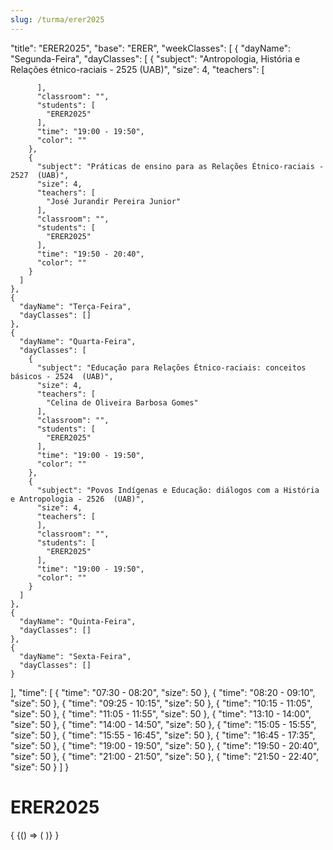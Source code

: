 ```yaml
---
slug: /turma/erer2025
---
```


  "title": "ERER2025",
  "base": "ERER",
  "weekClasses": [
    {
      "dayName": "Segunda-Feira",
      "dayClasses": [
        {
          "subject": "Antropologia, História e Relações étnico-raciais - 2525  (UAB)",
          "size": 4,
          "teachers": [
            
          ],
          "classroom": "",
          "students": [
            "ERER2025"
          ],
          "time": "19:00 - 19:50",
          "color": ""
        },
        {
          "subject": "Práticas de ensino para as Relações Étnico-raciais - 2527  (UAB)",
          "size": 4,
          "teachers": [
            "José Jurandir Pereira Junior"
          ],
          "classroom": "",
          "students": [
            "ERER2025"
          ],
          "time": "19:50 - 20:40",
          "color": ""
        }
      ]
    },
    {
      "dayName": "Terça-Feira",
      "dayClasses": []
    },
    {
      "dayName": "Quarta-Feira",
      "dayClasses": [
        {
          "subject": "Educação para Relações Étnico-raciais: conceitos básicos - 2524  (UAB)",
          "size": 4,
          "teachers": [
            "Celina de Oliveira Barbosa Gomes"
          ],
          "classroom": "",
          "students": [
            "ERER2025"
          ],
          "time": "19:00 - 19:50",
          "color": ""
        },
        {
          "subject": "Povos Indígenas e Educação: diálogos com a História e Antropologia - 2526  (UAB)",
          "size": 4,
          "teachers": [
          ],
          "classroom": "",
          "students": [
            "ERER2025"
          ],
          "time": "19:00 - 19:50",
          "color": ""
        }
      ]
    },
    {
      "dayName": "Quinta-Feira",
      "dayClasses": []
    },
    {
      "dayName": "Sexta-Feira",
      "dayClasses": []
    }
  ],
  "time": [
    {
      "time": "07:30 - 08:20",
      "size": 50
    },
    {
      "time": "08:20 - 09:10",
      "size": 50
    },
    {
      "time": "09:25 - 10:15",
      "size": 50
    },
    {
      "time": "10:15 - 11:05",
      "size": 50
    },
    {
      "time": "11:05 - 11:55",
      "size": 50
    },
    {
      "time": "13:10 - 14:00",
      "size": 50
    },
    {
      "time": "14:00 - 14:50",
      "size": 50
    },
    {
      "time": "15:05 - 15:55",
      "size": 50
    },
    {
      "time": "15:55 - 16:45",
      "size": 50
    },
    {
      "time": "16:45 - 17:35",
      "size": 50
    },
    {
      "time": "19:00 - 19:50",
      "size": 50
    },
    {
      "time": "19:50 - 20:40",
      "size": 50
    },
    {
      "time": "21:00 - 21:50",
      "size": 50
    },
    {
      "time": "21:50 - 22:40",
      "size": 50
    }
  ]
}

# ERER2025

<div>
  {
    <BrowserOnly>
      {() => (
        <Grid
          title={data.title}
          weekClasses={data.weekClasses}
          time={data.time}
        />
      )}
    </BrowserOnly>
  }
</div>
